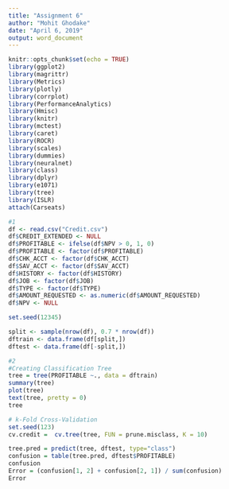 ```yaml
---
title: "Assignment 6"
author: "Mohit Ghodake"
date: "April 6, 2019"
output: word_document
---
```


```r
knitr::opts_chunk$set(echo = TRUE)
library(ggplot2)
library(magrittr)
library(Metrics)
library(plotly)
library(corrplot)
library(PerformanceAnalytics)
library(Hmisc)
library(knitr)
library(mctest)
library(caret)
library(ROCR)
library(scales)
library(dummies)
library(neuralnet)
library(class)
library(dplyr)
library(e1071)
library(tree)
library(ISLR)
attach(Carseats)
```

```r
#1
df <- read.csv("Credit.csv")
df$CREDIT_EXTENDED <- NULL
df$PROFITABLE <- ifelse(df$NPV > 0, 1, 0)
df$PROFITABLE <- factor(df$PROFITABLE)
df$CHK_ACCT <- factor(df$CHK_ACCT)
df$SAV_ACCT <- factor(df$SAV_ACCT)
df$HISTORY <- factor(df$HISTORY)
df$JOB <- factor(df$JOB)
df$TYPE <- factor(df$TYPE)
df$AMOUNT_REQUESTED <- as.numeric(df$AMOUNT_REQUESTED)
df$NPV <- NULL

set.seed(12345)

split <- sample(nrow(df), 0.7 * nrow(df))
dftrain <- data.frame(df[split,])
dftest <- data.frame(df[-split,])
```

```r
#2
#Creating Classification Tree
tree = tree(PROFITABLE ~., data = dftrain)
summary(tree)
plot(tree)
text(tree, pretty = 0)
tree

# k-Fold Cross-Validation
set.seed(123)
cv.credit =  cv.tree(tree, FUN = prune.misclass, K = 10)

tree.pred = predict(tree, dftest, type="class")
confusion = table(tree.pred, dftest$PROFITABLE)
confusion
Error = (confusion[1, 2] + confusion[2, 1]) / sum(confusion)
Error
```
